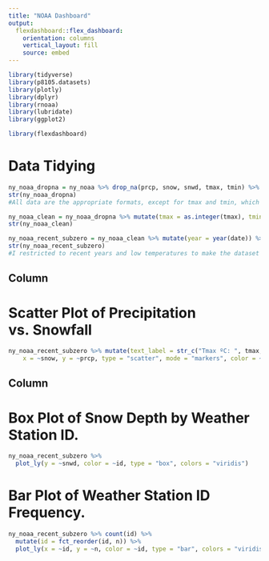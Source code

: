 ```yaml
---
title: "NOAA Dashboard"
output: 
  flexdashboard::flex_dashboard:
    orientation: columns
    vertical_layout: fill
    source: embed
---
```


```r
library(tidyverse)
library(p8105.datasets)
library(plotly)
library(dplyr)
library(rnoaa)
library(lubridate)
library(ggplot2)

library(flexdashboard)
```
# Data Tidying
```r
ny_noaa_dropna = ny_noaa %>% drop_na(prcp, snow, snwd, tmax, tmin) %>% janitor::clean_names()
str(ny_noaa_dropna)
#All data are the appropriate formats, except for tmax and tmin, which should be integers. I will convert those.

ny_noaa_clean = ny_noaa_dropna %>% mutate(tmax = as.integer(tmax), tmin = as.integer(tmin))
str(ny_noaa_clean)

ny_noaa_recent_subzero = ny_noaa_clean %>% mutate(year = year(date)) %>% filter (year > 2000, tmin < 0, tmax< 0)
str(ny_noaa_recent_subzero)
#I restricted to recent years and low temperatures to make the dataset more manageable.
```



Column {data-width=650}
-----------------------------------------------------------------------

# Scatter Plot of Precipitation vs. Snowfall

```r
ny_noaa_recent_subzero %>% mutate(text_label = str_c("Tmax ºC: ", tmax, "\nTmin ºC: ", tmin)) %>% plot_ly(
    x = ~snow, y = ~prcp, type = "scatter", mode = "markers", color = ~snwd, text = ~ text_label, alpha = 0.5)
```

Column {data-width=350}
-----------------------------------------------------------------------

# Box Plot of Snow Depth by Weather Station ID.


```r
ny_noaa_recent_subzero %>%  
  plot_ly(y = ~snwd, color = ~id, type = "box", colors = "viridis")
```

# Bar Plot of Weather Station ID Frequency.

```r
ny_noaa_recent_subzero %>% count(id) %>% 
  mutate(id = fct_reorder(id, n)) %>% 
  plot_ly(x = ~id, y = ~n, color = ~id, type = "bar", colors = "viridis")
```

